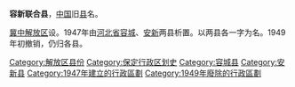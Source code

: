 '''容新联合县'''，[[中国|中国]]旧[[县|县]]名。

[[冀中解放区|冀中解放区]]设。1947年由[[河北省|河北省]][[容城县|容城]]、[[安新县|安新]]两县析置。以两县各一字为名。1949年初撤销，仍归各县。 

{{中华民国大陆时期行政区划小作品}}
{{DEFAULTSORT:R}}
[[Category:解放区县份|Category:解放区县份]]
[[Category:保定行政区划史|Category:保定行政区划史]]
[[Category:容城县|Category:容城县]]
[[Category:安新县|Category:安新县]]
[[Category:1947年建立的行政區劃|Category:1947年建立的行政區劃]]
[[Category:1949年廢除的行政區劃|Category:1949年廢除的行政區劃]]